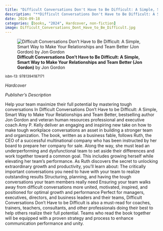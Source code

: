 ```yaml
---
title: "Difficult Conversations Don't Have to Be Difficult: A Simple, Smart Way to Make Your Relationships and Team Better (Jon Gordon)"
description: "**Difficult Conversations Don't Have to Be Difficult: A Simple, Smart Way to Make Your Relationships and Team Better (Jon Gordon)** by Jon Gordon"
date: 2024-09-18
categories: [books, "2024", Hardcover, non-fiction]
image: Difficult_Conversations_Dont_Have_to_Be_Difficult.jpg
---
```

![**Difficult Conversations Don't Have to Be Difficult: A Simple, Smart Way to Make Your Relationships and Team Better (Jon Gordon)** by Jon Gordon](Difficult_Conversations_Dont_Have_to_Be_Difficult.jpg){fig-align="left"}

<sup>isbn-13: 9781394187171</sup>

*Hardcover*

*Publisher's Description*

Help your team maximize their full potential by mastering tough
conversations In Difficult Conversations Don’t Have to be Difficult: A
Simple, Smart Way to Make Your Relationships and Team Better, bestselling
author Jon Gordon and veteran human resources professional and executive
coach Amy P. Kelly deliver an engaging and inspiring new take on how to
make tough workplace conversations an asset in building a stronger team and
organization. The book, written as a business fable, follows Ruth, the CEO
of a successful multinational company who has been instructed by her board
to prepare her company for sale. Along the way, she must lead an
underperforming and dysfunctional team to set aside their differences and
work together toward a common goal. This includes growing herself while
elevating her team’s performance. As Ruth discovers the secret to unlocking
extraordinary growth and productivity, you’ll learn about: The critically
important conversations you need to have with your team to realize
outstanding results Structuring, planning, and having the tough
conversations your team members really need Ensuring your team walks away
from difficult conversations more united, motivated, inspired, and
positioned for optimal growth and performance Perfect for managers,
executives, directors, and business leaders and their teams, Difficult
Conversations Don’t Have to be Difficult is also a must-read for coaches,
trainers, teachers, consultants, and other professionals doing their best
to help others realize their full potential. Teams who read the book
together will be equipped with a proven strategy and process to enhance
communication performance and unity.